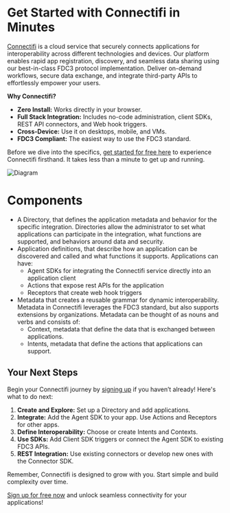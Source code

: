 # Get Started with Connectifi in Minutes

[Connectifi](https://connectifi.co) is a cloud service that securely connects applications for interoperability across different technologies and devices. Our platform enables rapid app registration, discovery, and seamless data sharing using our best-in-class FDC3 protocol implementation. Deliver on-demand workflows, secure data exchange, and integrate third-party APIs to effortlessly empower your users. 

**Why Connectifi?**
- **Zero Install:** Works directly in your browser.
- **Full Stack Integration:** Includes no-code administration, client SDKs, REST API connectors, and Web hook triggers.
- **Cross-Device:** Use it on desktops, mobile, and VMs.
- **FDC3 Compliant:** The easiest way to use the FDC3 standard.

Before we dive into the specifics, [get started for free here](https://platform.connectifi.app) to experience Connectifi firsthand. It takes less than a minute to get up and running.

![Diagram](../public/diagram.png)

# Components
* A Directory, that defines the application metadata and behavior for the specific integration.  Directories allow the administrator to set what applications can participate in the integration, what functions are supported, and behaviors around data and security.
* Application definitions, that describe how an application can be discovered and called and what functions it supports.  Applications can have:
    * Agent SDKs for integrating the Connectifi service directly into an application client
    * Actions that expose rest APIs for the application
    * Receptors that create web hook triggers
* Metadata that creates a reusable grammar for dynamic interoperability.  Metadata in Connectifi leverages the FDC3 standard, but also supports extensions by organizations.  Metadata can be thought of as nouns and verbs and consists of:
    * Context, metadata that define the data that is exchanged between applications.
    * Intents, metadata that define the actions that applications can support.

## Your Next Steps

Begin your Connectifi journey by [signing up](https://platform.connectifi.app) if you haven’t already! Here's what to do next:
1. **Create and Explore:** Set up a Directory and add applications.
2. **Integrate:** Add the Agent SDK to your app. Use Actions and Receptors for other apps.
3. **Define Interoperability:** Choose or create Intents and Contexts.
4. **Use SDKs:** Add Client SDK triggers or connect the Agent SDK to existing FDC3 APIs.
5. **REST Integration:** Use existing connectors or develop new ones with the Connector SDK.

Remember, Connectifi is designed to grow with you. Start simple and build complexity over time.

[Sign up for free now](https://platform.connectifi.app) and unlock seamless connectivity for your applications!
